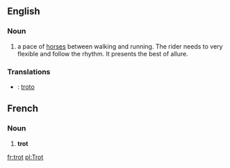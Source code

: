 ==English==
===Noun===
# a pace of [[horse]]s between walking and running. The rider needs to very flexible and follow the rhythm. It presents the best of allure.


===Translations===
* {{io}} : [[troto]]

==French==
===Noun===
# '''trot'''

[[fr:trot]]
[[pl:Trot]]